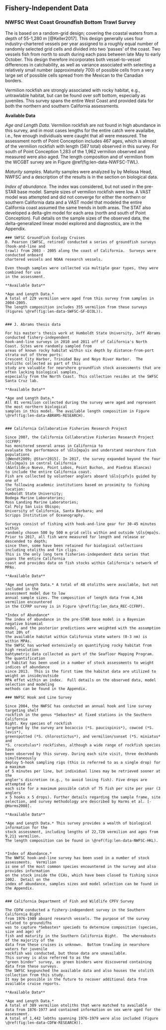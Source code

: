 ## Fishery-Independent Data

### NWFSC West Coast Groundfish Bottom Trawl Survey

The \Gls{s-wcgbt} is based on a random-grid design;
covering the coastal waters from a depth of 55-1,280 m [@Keller2017].
This design generally uses four industry-chartered vessels per year assigned to 
a roughly equal number of randomly selected grid cells and divided into two 'passes'
of the coast. Two vessels fish from north to south during each pass between late 
May to early October. This design therefore incorporates both vessel-to-vessel 
differences in catchability, as well as variance associated with selecting a 
relatively small number (approximately 700) of possible cells from a very large 
set of possible cells spread from the Mexican to the Canadian borders.

Vermilion rockfish are strongly associated with rocky 
habitat, e.g., untrawlable habitat, but can be found over soft bottom, especially as 
juveniles.  This survey spans the entire West Coast and provided data for both the northern 
and southern California assessments.
 
**Available Data**

*Age and Length Data.* Vermilion rockfish are not found in high abundance in this survey, and in most 
cases lengths for the entire catch were availalbe, i.e., few enough individiuals were caught that 
all were measured. The assessment north of Point Conception includes 467 ages, which 
is almost of the vermilion rockfish with length (587 total) observed in this survey.
For south of Point Conception 1,283 of the 1,962 vermilion observed  and measured were also aged. 
The length composition and of vermilion from the WCGBT survey are in  Figure \@ref(fig:len-data-NWFSC-TWL). 

*Maturity samples.* Maturity samples were analyzed by by Melissa Head, NWFSC and a 
description of the results is in the section on biological data.

*Index of abundance.* The index was considered, but not used in the pre-STAR base model. Sample 
sizes of vermilion rockfish were low. A VAST model was attempted and did not converge 
for either the northern or southern California data and a VAST model that modeled the 
entire California coast assumed the same trends  in both areas.  The STAT also developed 
a delta-glm model for each area (north and south of Point Conception). Full details on the 
sample sizes of the observed data, the delta-generalized linear model explored and 
diagnostics, are in the Appendix.  



```asis
### SWFSC Groundfish Ecology Cruises
D. Pearson (SWFSC, retired) conducted a series of groundfish surveys (hook-and-line and 
trawl) from 2003 - 2005 along the coast of California.  Surveys were conducted onboard 
chartered vessels and NOAA research vessels.

Even though samples were collected via multiple gear types, they were combined for use 
in the assessment.

**Available Data**

*Age and Length Data.*
A total of 229 vermilion were aged from this survey from samples in 2004-2005.
The length composition includes 355 vermilion from these surveys 
(Figures \@ref(fig:len-data-SWFSC-GF-ECOL)).


### J. Abrams thesis data

For his master's thesis work at Humboldt State University, Jeff Abrams conducted fishery-independent
hook-and-line surveys in 2010 and 2011 off of California's North Coast. Sites were randomly sampled from 
areas of known rocky habitat within six depth by distance-from-port strata out of three ports:
Crescent City Harbor, Trinidad Bay and Noyo River Harbor.  The otoliths collected as part of this 
study are valuable for nearshore groundfish stock assessments that are often lacking biological samples, 
especially from the North Coast. This collection resides at the SWFSC Santa Cruz lab. 

**Available Data**

*Age and Length Data.* 
All 81 vermilion collected during the survey were aged and represent the most northern biological 
samples in this model. The available length composition in Figure
\@ref(fig:len-data-ABRAMS-RESEARCH). 


### California Collaborative Fisheries Research Project

Since 2007, the California Collaborative Fisheries Research Project (CCFRP)
has monitored several areas in California to 
evaluate the performance of \Gls{mpa}s and understand nearshore fish populations
[@Wendt2009; @Starr2015]. In 2017, the survey expanded beyond the four 
\Gls{mpa}s in central California
(A&ntilde;o Nuevo, Point Lobos, Point Buchon, and Piedras Blancas)
to include the entire California coast.
Fish are collected by volunteer anglers aboard \Gls{cpfv}s guided by one of 
the following academic institutions based on proximity to fishing location:
Humboldt State University;
Bodega Marine Laboratories;
Moss Landing Marine Laboratories;
Cal Poly San Luis Obispo;
University of California, Santa Barbara; and
Scripps Institution of Oceanography.

Surveys consist of fishing with hook-and-line gear for 30-45 minutes within 
randomly chosen 500 by 500 m grid cells within and outside \Gls{mpa}s.
Prior to 2017, all fish were measured for length and release or descended to depth;
since then, some have been retained for biological collections including otoliths and fin clips. 
This is the only long term fisheries-independent data series that spans the entire California 
coast and provides data on fish stocks within California's network of MPAs.

**Available Data**

*Age and Length Data.* A total of 48 otoliths were available, but not included in the 
assessment model due to low 
annual sample sizes. The composition of length data from 4,344 vermilion encountered 
in the CCFRP survey is in Figure \@ref(fig:len_data_REC-CCFRP).

*Index of Abundance*
The index of abundance in the pre-STAR base model is a Bayesian negative binomial 
model, and the posterior predictions were weighted with the assumption that 20% of 
the available habitat within California state waters (0-3 nm) is within MPAs. 
The SWFSC has worked extensively on quantifying rocky habitat from high resolution
bahtymetric data collected as part of the Seafloor Mapping Program.  The quantification 
of habitat has been used in a number of stock assessments to weight indices of abundance 
since 2013.  This is the first time the habitat data are utilized to weight an inside/outside 
MPA effet within an index.  Full details on the observed data, model selection and modeling 
methods can be found in the Appendix.
```



```asis
### NWFSC Hook and Line Survey

Since 2004, the NWFSC has conducted an annual hook and line survey targeting shelf 
rockfish in the genus *Sebastes* at fixed stations in the Southern California 
Bight. Key species of rockfish 
targeted by the survey are bocaccio (*S. paucispinis*), cowcod (*S. levis*), 
greenspotted (*S. chlorostictus*), and vermilion/sunset (*S. miniatus* and 
*S. crocotulus*) rockfishes, although a wide range of rockfish species have 
been observed by this survey. During each site visit, three deckhands simultaneously 
deploy 5-hook sampling rigs (this is referred to as a single drop) for a maximum 
of 5 minutes per line, but individual lines may be retrieved sooner at the 
angler's discretion (e.g., to avoid losing fish). Five drops are attempted at 
each site for a maximum possible catch of 75 fish per site per year (3 anglers 
x 5 hooks x 5 drops). Further details regarding the sample frame, site 
selection, and survey methodology are described by Harms et al. [-@Harms2008]. 

**Available Data**

*Age and Length Data.* This survey provides a wealth of biological information for the 
stock assessment, including lengths of 22,720 vermilion and ages from 9,211 vermilion. 
The length composition can be found in \@ref(fig:len-data-NWFSC-HKL).  


*Index of Abundance.*
The NWFSC hook-and-line survey has been used in a number of stock assessments.  Vermilion 
is one of the most common species encountered in the survey and also provides information 
on the stock inside the CCAs, which have been closed to fishing since 2002.  Detail on the 
index of abundance, samples sizes and model selection can be found in the Appendix.


### California Department of Fish and Wildlife CPFV Survey

The CDFW conducted a fishery-independent survey in the Southern California Bight 
from 1976-1989 aboard research vessels. The purpose of the survey related to groundifhs 
was to capture *Sebastes* specieds to determine composition (species, size and age) of 
fish and maturity in the Southern California Bight.  The whereabouts of the majority of the 
data from these cruises is unknown.  Bottom trawling in nearshore waters for juvenile 
rockfish was conducted, but those data are unavailable. 
This survey is also referred to as the 
"green binder" survey, as green binders were discovered containing data from these surveys. 
The SWFSC keypunched the available data and also houses the otolith collection from this study. 
It may be possible in the future to recover additional data from available cruise reports.

**Available Data**

*Age and Length Data.*
A total of 389 vermilion otoliths that were matched to available 
data from 1876-1977 and contained information on sex were aged for the assessment. 
A total of 1,442 lebths spanning 1976-1979 were also included (Figure 
\@ref(fig:len-data-CDFW-RESEARCH)).


```
